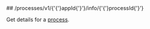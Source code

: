 
<MethodPill method="get" />
## /processes/v1/{'{'}appId{'}'}/info/{'{'}processId{'}'}

Get details for a [process](https://hathora.dev/docs/concepts/hathora-entities#process).